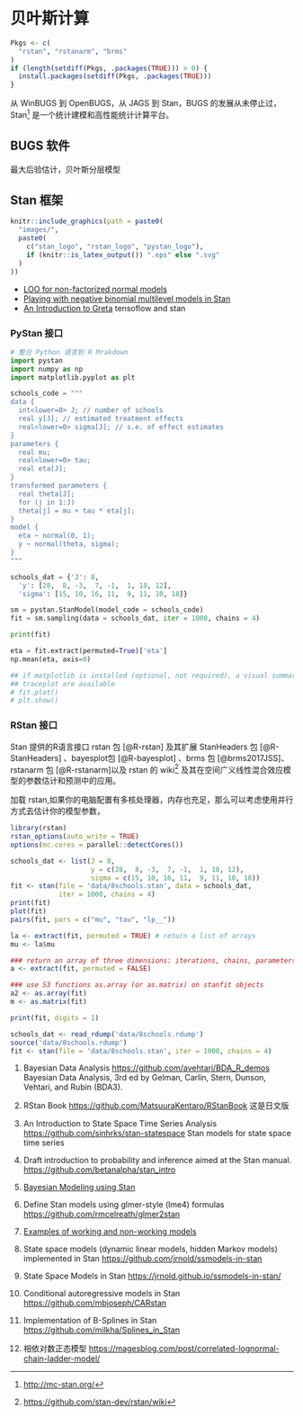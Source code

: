 # 贝叶斯计算 {#bayes}

```r
Pkgs <- c(
  "rstan", "rstanarm", "brms"
)
if (length(setdiff(Pkgs, .packages(TRUE))) > 0) {
  install.packages(setdiff(Pkgs, .packages(TRUE)))
}
```

从 WinBUGS\index{WinBUGS} 到 OpenBUGS\index{OpenBUGS}，从 JAGS\index{JAGS} 到 Stan\index{Stan}，BUGS 的发展从未停止过，Stan^[<http://mc-stan.org/>] 是一个统计建模和高性能统计计算平台。

## BUGS 软件

最大后验估计，贝叶斯分层模型

## Stan 框架

```r
knitr::include_graphics(path = paste0(
  "images/",
  paste0(
    c("stan_logo", "rstan_logo", "pystan_logo"),
    if (knitr::is_latex_output()) ".eps" else ".svg"
  )
))
```

- [LOO for non-factorized normal models](https://github.com/paul-buerkner/non-factorized-loo)
- [Playing with negative binomial multilevel models in Stan](https://github.com/seananderson/negbin-stan)
- [An Introduction to Greta](https://rviews.rstudio.com/2018/04/23/on-first-meeting-greta/) tensoflow and stan

### PyStan 接口

```python
# 整合 Python 语言到 R Mrakdown 
import pystan
import numpy as np
import matplotlib.pyplot as plt

schools_code = """
data {
  int<lower=0> J; // number of schools
  real y[J]; // estimated treatment effects
  real<lower=0> sigma[J]; // s.e. of effect estimates
}
parameters {
  real mu;
  real<lower=0> tau;
  real eta[J];
}
transformed parameters {
  real theta[J];
  for (j in 1:J)
  theta[j] = mu + tau * eta[j];
}
model {
  eta ~ normal(0, 1);
  y ~ normal(theta, sigma);
}
"""

schools_dat = {'J': 8,
  'y': [28,  8, -3,  7, -1,  1, 18, 12],
  'sigma': [15, 10, 16, 11,  9, 11, 10, 18]}

sm = pystan.StanModel(model_code = schools_code)
fit = sm.sampling(data = schools_dat, iter = 1000, chains = 4)

print(fit)

eta = fit.extract(permuted=True)['eta']
np.mean(eta, axis=0)

## if matplotlib is installed (optional, not required), a visual summary and
## traceplot are available
# fit.plot()
# plt.show()
```

### RStan 接口

Stan 提供的R语言接口 rstan 包 [@R-rstan] 及其扩展 StanHeaders 包 [@R-StanHeaders] 、bayesplot包 [@R-bayesplot] 、brms 包 [@brms2017JSS]、 rstanarm 包 [@R-rstanarm]以及 rstan 的 wiki^[<https://github.com/stan-dev/rstan/wiki>] 及其在空间广义线性混合效应模型的参数估计和预测中的应用。

加载 rstan,如果你的电脑配置有多核处理器，内存也充足，那么可以考虑使用并行方式去估计你的模型参数，

```r
library(rstan)
rstan_options(auto_write = TRUE)
options(mc.cores = parallel::detectCores())

schools_dat <- list(J = 8, 
                    y = c(28,  8, -3,  7, -1,  1, 18, 12),
                    sigma = c(15, 10, 16, 11,  9, 11, 10, 18))
fit <- stan(file = 'data/8schools.stan', data = schools_dat, 
            iter = 1000, chains = 4)
print(fit)
plot(fit)
pairs(fit, pars = c("mu", "tau", "lp__"))

la <- extract(fit, permuted = TRUE) # return a list of arrays 
mu <- la$mu 

### return an array of three dimensions: iterations, chains, parameters 
a <- extract(fit, permuted = FALSE) 

### use S3 functions as.array (or as.matrix) on stanfit objects
a2 <- as.array(fit)
m <- as.matrix(fit)

print(fit, digits = 1)

schools_dat <- read_rdump('data/8schools.rdump')
source('data/8schools.rdump') 
fit <- stan(file = 'data/8schools.stan', iter = 1000, chains = 4)
```

1. Bayesian Data Analysis <https://github.com/avehtari/BDA_R_demos>
Bayesian Data Analysis, 3rd ed by Gelman, Carlin, Stern, Dunson, Vehtari, and Rubin (BDA3).

2. RStan Book <https://github.com/MatsuuraKentaro/RStanBook> 这是日文版

3. An Introduction to State Space Time Series Analysis <https://github.com/sinhrks/stan-statespace>
Stan models for state space time series

4. Draft introduction to probability and inference aimed at the Stan manual. <https://github.com/betanalpha/stan_intro>

5. [Bayesian Modeling using Stan](https://github.com/fonnesbeck/stan_workshop_2016)

6. Define Stan models using glmer-style (lme4) formulas <https://github.com/rmcelreath/glmer2stan>

7. [Examples of working and non-working models](https://github.com/sakrejda/stan-workshop)

8. State space models (dynamic linear models, hidden Markov models) implemented in Stan
<https://github.com/jrnold/ssmodels-in-stan>

9. State Space Models in Stan <https://jrnold.github.io/ssmodels-in-stan/>

10. Conditional autoregressive models in Stan <https://github.com/mbjoseph/CARstan>

11. Implementation of B-Splines in Stan <https://github.com/milkha/Splines_in_Stan>

12. 相依对数正态模型 <https://magesblog.com/post/correlated-lognormal-chain-ladder-model/>

